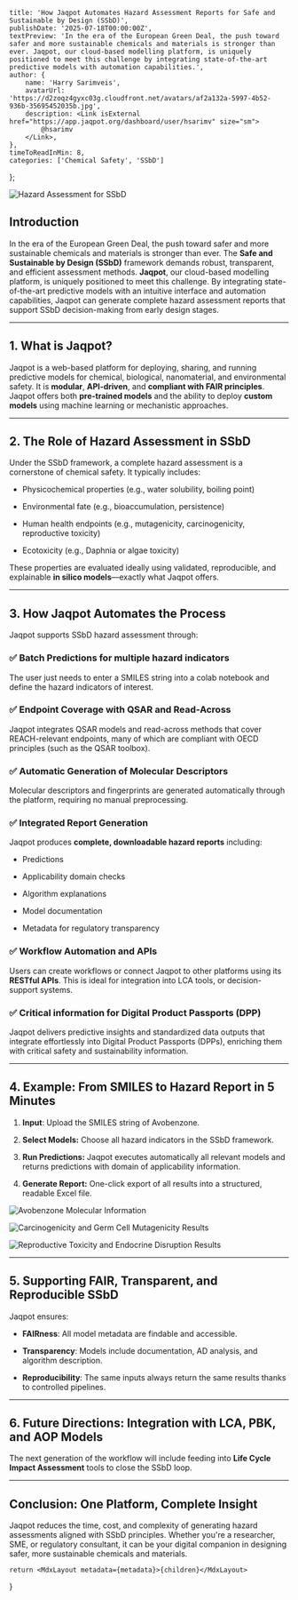 
    title: 'How Jaqpot Automates Hazard Assessment Reports for Safe and Sustainable by Design (SSbD)',
    publishDate: '2025-07-18T00:00:00Z',
    textPreview: 'In the era of the European Green Deal, the push toward safer and more sustainable chemicals and materials is stronger than ever. Jaqpot, our cloud-based modelling platform, is uniquely positioned to meet this challenge by integrating state-of-the-art predictive models with automation capabilities.',
    author: {
        name: 'Harry Sarimveis',
        avatarUrl: 'https://d2zoqz4gyxc03g.cloudfront.net/avatars/af2a132a-5997-4b52-936b-35695452035b.jpg',
        description: <Link isExternal href="https://app.jaqpot.org/dashboard/user/hsarimv" size="sm">
            @hsarimv
        </Link>,
    },
    timeToReadInMin: 8,
    categories: ['Chemical Safety', 'SSbD']
};

![Hazard Assessment for SSbD](/hazard-ssbd-assesment/hazard-ssbd-assesment.png)

## Introduction

In the era of the European Green Deal, the push toward safer and more sustainable chemicals and materials is stronger than ever. The **Safe and Sustainable by Design (SSbD)** framework demands robust, transparent, and efficient assessment methods. **Jaqpot**, our cloud-based modelling platform, is uniquely positioned to meet this challenge. By integrating state-of-the-art predictive models with an intuitive interface and automation capabilities, Jaqpot can generate complete hazard assessment reports that support SSbD decision-making from early design stages.

---

## 1. What is Jaqpot?

Jaqpot is a web-based platform for deploying, sharing, and running predictive models for chemical, biological, nanomaterial, and environmental safety. It is **modular**, **API-driven**, and **compliant with FAIR principles**. Jaqpot offers both **pre-trained models** and the ability to deploy **custom models** using machine learning or mechanistic approaches.

---

## 2. The Role of Hazard Assessment in SSbD

Under the SSbD framework, a complete hazard assessment is a cornerstone of chemical safety. It typically includes:

* Physicochemical properties (e.g., water solubility, boiling point)

* Environmental fate (e.g., bioaccumulation, persistence)

* Human health endpoints (e.g., mutagenicity, carcinogenicity, reproductive toxicity)

* Ecotoxicity (e.g., Daphnia or algae toxicity)

These properties are evaluated ideally using validated, reproducible, and explainable **in silico models**—exactly what Jaqpot offers.

---

## 3. How Jaqpot Automates the Process

Jaqpot supports SSbD hazard assessment through:

### ✅ Batch Predictions for multiple hazard indicators

The user just needs to enter a SMILES string into a colab notebook and define the hazard indicators of interest.

### ✅ Endpoint Coverage with QSAR and Read-Across

Jaqpot integrates QSAR models and read-across methods that cover REACH-relevant endpoints, many of which are compliant with OECD principles (such as the QSAR toolbox).

### ✅ Automatic Generation of Molecular Descriptors

Molecular descriptors and fingerprints are generated automatically through the platform, requiring no manual preprocessing.

### ✅ Integrated Report Generation

Jaqpot produces **complete, downloadable hazard reports** including:

* Predictions

* Applicability domain checks

* Algorithm explanations

* Model documentation

* Metadata for regulatory transparency

### ✅ Workflow Automation and APIs

Users can create workflows or connect Jaqpot to other platforms using its **RESTful APIs**. This is ideal for integration into LCA tools, or decision-support systems.

### ✅ Critical information for Digital Product Passports (DPP)

Jaqpot delivers predictive insights and standardized data outputs that integrate effortlessly into Digital Product Passports (DPPs), enriching them with critical safety and sustainability information.

---

## 4. Example: From SMILES to Hazard Report in 5 Minutes

1. **Input**: Upload the SMILES string of Avobenzone.

2. **Select Models:** Choose all hazard indicators in the SSbD framework.

3. **Run Predictions:** Jaqpot executes automatically all relevant models and returns predictions with domain of applicability information.

4. **Generate Report:** One-click export of all results into a structured, readable Excel file.

![Avobenzone Molecular Information](/hazard-ssbd-assesment/hazard-ssbd-1.png)

![Carcinogenicity and Germ Cell Mutagenicity Results](/hazard-ssbd-assesment/hazard-ssbd-2.png)

![Reproductive Toxicity and Endocrine Disruption Results](/hazard-ssbd-assesment/hazard-ssbd-3.png)

---

## 5. Supporting FAIR, Transparent, and Reproducible SSbD

Jaqpot ensures:

* **FAIRness**: All model metadata are findable and accessible.

* **Transparency**: Models include documentation, AD analysis, and algorithm description.

* **Reproducibility**: The same inputs always return the same results thanks to controlled pipelines.

---

## 6. Future Directions: Integration with LCA, PBK, and AOP Models

The next generation of the workflow will include feeding into **Life Cycle Impact Assessment** tools to close the SSbD loop.

---

## Conclusion: One Platform, Complete Insight

Jaqpot reduces the time, cost, and complexity of generating hazard assessments aligned with SSbD principles. Whether you're a researcher, SME, or regulatory consultant, it can be your digital companion in designing safer, more sustainable chemicals and materials.

    return <MdxLayout metadata={metadata}>{children}</MdxLayout>
}
